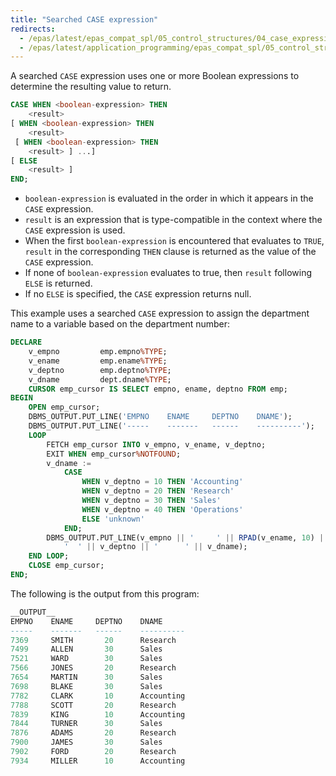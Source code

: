 ```yaml
---
title: "Searched CASE expression"
redirects:
  - /epas/latest/epas_compat_spl/05_control_structures/04_case_expression/02_searched_case_expression/ #generated for docs/epas/reorg-role-use-case-mode
  - /epas/latest/application_programming/epas_compat_spl/05_control_structures/05_case_statement/02_searched_case_statement/
---
```


<div id="searched_case_expression" class="registered_link"></div>

A searched `CASE` expression uses one or more Boolean expressions to determine the resulting value to return.

```sql
CASE WHEN <boolean-expression> THEN
    <result>
[ WHEN <boolean-expression> THEN
    <result>
 [ WHEN <boolean-expression> THEN
    <result> ] ...]
[ ELSE
    <result> ]
END;
```

-  `boolean-expression` is evaluated in the order in which it appears in the `CASE` expression. 
-  `result` is an expression that is type-compatible in the context where the `CASE` expression is used. 
-  When the first `boolean-expression` is encountered that evaluates to `TRUE`, `result` in the corresponding `THEN` clause is returned as the value of the `CASE` expression. 
-  If none of `boolean-expression` evaluates to true, then `result` following `ELSE` is returned. 
-  If no `ELSE` is specified, the `CASE` expression returns null.

This example uses a searched `CASE` expression to assign the department name to a variable based on the department number:

```sql
DECLARE
    v_empno         emp.empno%TYPE;
    v_ename         emp.ename%TYPE;
    v_deptno        emp.deptno%TYPE;
    v_dname         dept.dname%TYPE;
    CURSOR emp_cursor IS SELECT empno, ename, deptno FROM emp;
BEGIN
    OPEN emp_cursor;
    DBMS_OUTPUT.PUT_LINE('EMPNO    ENAME     DEPTNO    DNAME');
    DBMS_OUTPUT.PUT_LINE('-----    -------   ------    ----------');
    LOOP
        FETCH emp_cursor INTO v_empno, v_ename, v_deptno;
        EXIT WHEN emp_cursor%NOTFOUND;
        v_dname :=
            CASE
                WHEN v_deptno = 10 THEN 'Accounting'
                WHEN v_deptno = 20 THEN 'Research'
                WHEN v_deptno = 30 THEN 'Sales'
                WHEN v_deptno = 40 THEN 'Operations'
                ELSE 'unknown'
            END;
        DBMS_OUTPUT.PUT_LINE(v_empno || '     ' || RPAD(v_ename, 10) ||
            '  ' || v_deptno || '      ' || v_dname);
    END LOOP;
    CLOSE emp_cursor;
END;
```

The following is the output from this program:

```sql
__OUTPUT__
EMPNO    ENAME     DEPTNO    DNAME
-----    -------   ------    ----------
7369     SMITH       20      Research
7499     ALLEN       30      Sales
7521     WARD        30      Sales
7566     JONES       20      Research
7654     MARTIN      30      Sales
7698     BLAKE       30      Sales
7782     CLARK       10      Accounting
7788     SCOTT       20      Research
7839     KING        10      Accounting
7844     TURNER      30      Sales
7876     ADAMS       20      Research
7900     JAMES       30      Sales
7902     FORD        20      Research
7934     MILLER      10      Accounting
```
